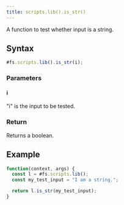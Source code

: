 ```yaml
---
title: scripts.lib().is_str()
---
```


A function to test whether input is a string.

## Syntax

```js
#fs.scripts.lib().is_str(i);
```

### Parameters

#### i

"i" is the input to be tested.

### Return

Returns a boolean.

## Example

```js
function(context, args) {
  const l = #fs.scripts.lib();
  const my_test_input = "I am a string.";

  return l.is_str(my_test_input);
}
```
